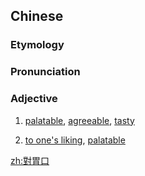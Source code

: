 {{also|对胃口}}
==Chinese==
{{zh-forms|s=对胃口|type=12}}

===Etymology===
{{zh-compound|針對|胃口|to be targeted at|appetite}}

===Pronunciation===
{{zh-pron
|m=duìwèikǒu
|cat=a
}}

===Adjective===
{{zh-adj}}

# {{lb|zh|informal|of food}} [[palatable]], [[agreeable]], [[tasty]]
# {{lb|zh|informal|figuratively}} [[to one's liking]], [[palatable]]

[[zh:對胃口]]
